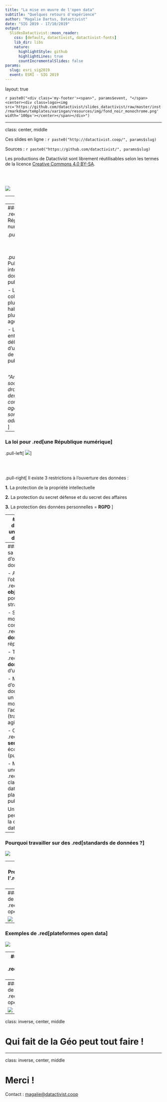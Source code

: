 ```yaml
---
title: "La mise en œuvre de l'open data"
subtitle: "Quelques retours d'expérience"
author: "Magalie Dartus, Datactivist"
date: "SIG 2019 - 17/10/2019"
output:
  SlidesDatactivist::moon_reader:
    css: [default, datactivist, datactivist-fonts]
    lib_dir: libs
    nature:
      highlightStyle: github
      highlightLines: true
      countIncrementalSlides: false
params:
  slug: esri_sig2019
  event: ESRI - SIG 2019
---
```


layout: true
  

`r paste0("<div class='my-footer'><span>", params$event, "</span> <center><div class=logo><img src='https://github.com/datactivist/slides_datactivist/raw/master/inst/rmarkdown/templates/xaringan/resources/img/fond_noir_monochrome.png' width='100px'></center></span></div>")` 


---

class: center, middle

Ces slides en ligne : `r paste0("http://datactivist.coop/", params$slug)`

Sources : `r paste0("https://github.com/datactivist/", params$slug)`


Les productions de Datactivist sont librement réutilisables selon les termes de la licence [Creative Commons 4.0 BY-SA](https://creativecommons.org/licenses/by-sa/4.0/legalcode.fr).

<BR>
<BR>

![](https://mirrors.creativecommons.org/presskit/buttons/88x31/png/by-sa.png)


---
[![](https://github.com/datactivist/slides_datactivist/raw/master/inst/rmarkdown/templates/xaringan/resources/img/logo.png)](https://datactivist.coop)

### We .red[open data], we make them .red[useful]

- Datactivist est un .red[**pure player de l’open data**] créé en 2016, par Samuel Goëta et Joël Gombin.

- Se positionnant sur .red[**toutes les étapes du travail d’ouverture des données**], Datactivist travaille tant avec les producteurs de données qu’avec les réutilisateurs et participe à l’appropriation des données par chacun.

- Une approche issue de la recherche : voir notamment **https://datactivist.coop/these**. 

- Nous animons la communauté [**#TeamOpenData**](https://teamopendata.org).


---
### La loi pour .red[une République numérique]

.pull-left[
![](./img/Declaration_homme_citoyen.jpg)
]

</br>
</br>

.pull-right[
- Publier sur internet les données publiques

- Les collectivités de plus de 3500 habitants et de plus de 50 agents

- Les entreprises délégataires d’une mission de service public

</br>

*"Article XV : La société à le droit de demander compte à tout agent public de son administration."*
]

---
### La loi pour .red[une République numérique]

.pull-left[
![](./img/OpenData_restrictions_3.png)
]

</br>
</br>

.pull-right[
Il existe 3 restrictions à l’ouverture des données :

**1.**  La protection de la propriété intellectuelle

**2.**  La protection du secret défense et du secret des affaires

**3.**  La protection des données personnelles = **RGPD**
]



---
### D'un open data de l'offre à un .red[open data de la demande]

</br>

Aujourd’hui, les administrations choisissent les données à ouvrir, elles décident du quand et du comment .red[**sans consulter les usagers**].

Les rares données ouvertes sont souvent décevantes : pas à jour, trop agrégées, mal documentées, mal formatées, parfois inutilisables. 

Il faut aujourd’hui passer à l’étape supérieure : .red[**un open data piloté par la demande**].


---
### .red[Réussir sa stratégie] d'ouverture des données 

- Au-delà de l'obligation légale : .red[**poser les objectifs**] poursuivis par la stratégie

- Se donner les moyens de connaître la .red[**demande de données**] pour y répondre

- Travailler à la .red[**qualité des données**], garante d'usages réels

- Mener le projet d'ouverture des données comme un projet de modernisation de l'administration (transversalité, agilité, lean...)

- Construire une .red[**offre de services**] pour son écosystème (public et privé)

- Mettre en place une .red[**gouvernance**] claire autour de la data et des plateformes de publication.


Une stratégie qui peut/doit englober la question de la data en général.

---
### Pourquoi travailler sur des .red[standards de données ?]

![](img/processs_data_to_service.png)

---
### Présentation de l'.red[open data canvas]

.center[https://opendatacanvas.org/]

.center[.reduite[![](img/ODC.PNG)]]


---
### Exemples de .red[plateformes open data]


![](img/data_occitanie.PNG)

---
### Exemples de .red[plateformes open data]


![](img/offre_service_HG.PNG)

---
### Exemples de .red[plateformes open data]
</br>

![](img/data_paysloire.PNG)

---
### Exemples de .red[plateformes open data]


![](img/Datasud.PNG)

---
class: inverse, center, middle

# Qui fait de la Géo peut tout faire !

---
class: inverse, center, middle

# Merci !

Contact : [magalie@datactivist.coop](mailto:magalie@datactivist.coop)


